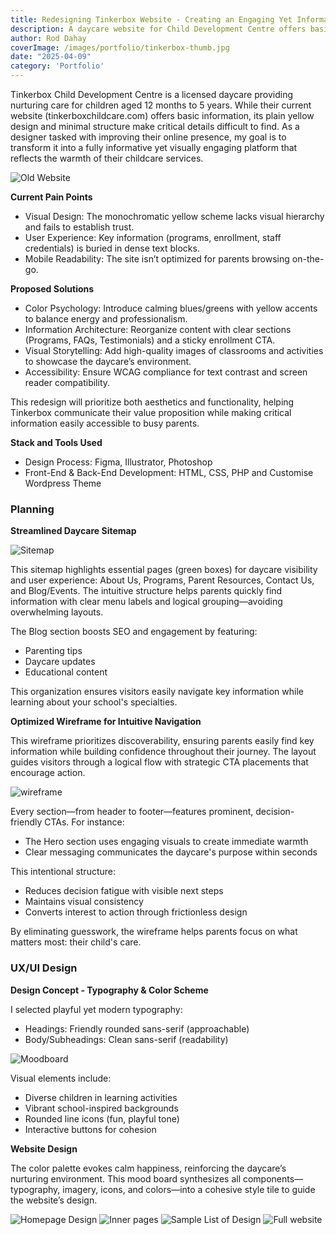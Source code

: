 ```yaml
---
title: Redesigning Tinkerbox Website - Creating an Engaging Yet Informative Digital Experience
description: A daycare website for Child Development Centre offers basic information, its plain yellow design and minimal structure make critical details difficult to find. 
author: Rod Dahay
coverImage: /images/portfolio/tinkerbox-thumb.jpg
date: "2025-04-09"
category: 'Portfolio'
---
```


Tinkerbox Child Development Centre is a licensed daycare providing nurturing care for children aged 12 months to 5 years. While their current website (tinkerboxchildcare.com) offers basic information, its plain yellow design and minimal structure make critical details difficult to find. As a designer tasked with improving their online presence, my goal is to transform it into a fully informative yet visually engaging platform that reflects the warmth of their childcare services.

![Old Website](/images/portfolio/tinkerbox-oldwebsite.jpg)

**Current Pain Points**
+ Visual Design: The monochromatic yellow scheme lacks visual hierarchy and fails to establish trust.
+ User Experience: Key information (programs, enrollment, staff credentials) is buried in dense text blocks.
+ Mobile Readability: The site isn’t optimized for parents browsing on-the-go.

**Proposed Solutions**
+ Color Psychology: Introduce calming blues/greens with yellow accents to balance energy and professionalism.
+ Information Architecture: Reorganize content with clear sections (Programs, FAQs, Testimonials) and a sticky enrollment CTA.
+ Visual Storytelling: Add high-quality images of classrooms and activities to showcase the daycare’s environment.
+ Accessibility: Ensure WCAG compliance for text contrast and screen reader compatibility.

This redesign will prioritize both aesthetics and functionality, helping Tinkerbox communicate their value proposition while making critical information easily accessible to busy parents.

**Stack and Tools Used**
+ Design Process: Figma, Illustrator, Photoshop
+ Front-End & Back-End Development: HTML, CSS, PHP and Customise Wordpress Theme

### Planning
**Streamlined Daycare Sitemap**

![Sitemap](/images/portfolio/tinkerbox-sitemap.jpg)


This sitemap highlights essential pages (green boxes) for daycare visibility and user experience: About Us, Programs, Parent Resources, Contact Us, and Blog/Events. The intuitive structure helps parents quickly find information with clear menu labels and logical grouping—avoiding overwhelming layouts.

The Blog section boosts SEO and engagement by featuring:

+ Parenting tips
+ Daycare updates
+ Educational content

This organization ensures visitors easily navigate key information while learning about your school's specialties.

**Optimized Wireframe for Intuitive Navigation**

This wireframe prioritizes discoverability, ensuring parents easily find key information while building confidence throughout their journey. The layout guides visitors through a logical flow with strategic CTA placements that encourage action.

![wireframe](/images/portfolio/tinkerbox-wireframe.jpg)


Every section—from header to footer—features prominent, decision-friendly CTAs. For instance:

+ The Hero section uses engaging visuals to create immediate warmth
+ Clear messaging communicates the daycare's purpose within seconds

This intentional structure:

+ Reduces decision fatigue with visible next steps
+ Maintains visual consistency
+ Converts interest to action through frictionless design

By eliminating guesswork, the wireframe helps parents focus on what matters most: their child's care.


### UX/UI Design

**Design Concept - Typography & Color Scheme**

I selected playful yet modern typography:
+ Headings: Friendly rounded sans-serif (approachable)
+ Body/Subheadings: Clean sans-serif (readability)

![Moodboard](/images/portfolio/tinkerbox-moodboard.jpg)

Visual elements include:

- Diverse children in learning activities
- Vibrant school-inspired backgrounds
- Rounded line icons (fun, playful tone)
- Interactive buttons for cohesion


**Website Design**

The color palette evokes calm happiness, reinforcing the daycare’s nurturing environment. This mood board synthesizes all components—typography, imagery, icons, and colors—into a cohesive style tile to guide the website’s design.

![Homepage Design](/images/portfolio/tinkerbox-design01.jpg)
![Inner pages](/images/portfolio/tinkerbox-design02.jpg)
![Sample List of Design](/images/portfolio/tinkerbox-design03.jpg)
![Full website](/images/portfolio/tinkerbox-design04.jpg)







